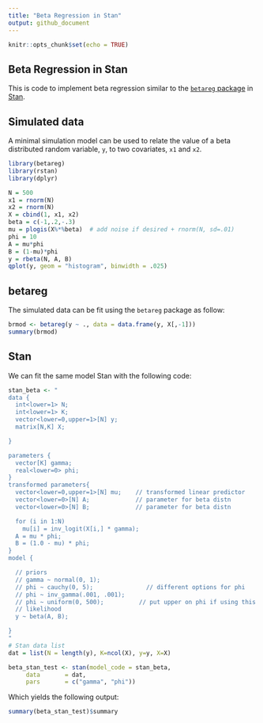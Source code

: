 ```yaml
---
title: "Beta Regression in Stan"
output: github_document
---
```


```r
knitr::opts_chunk$set(echo = TRUE)
```

## Beta Regression in Stan

This is code to implement beta regression similar to the [`betareg` package](https://cran.r-project.org/web/packages/betareg/index.html) in [Stan](http://mc-stan.org/).

## Simulated data

A minimal simulation model can be used to relate the value of a beta distributed random variable, `y`, to two covariates, `x1` and `x2`.

```r
library(betareg)
library(rstan)
library(dplyr)

N = 500
x1 = rnorm(N)
x2 = rnorm(N)
X = cbind(1, x1, x2)
beta = c(-1,.2,-.3)
mu = plogis(X%*%beta)  # add noise if desired + rnorm(N, sd=.01)
phi = 10
A = mu*phi
B = (1-mu)*phi
y = rbeta(N, A, B)
qplot(y, geom = "histogram", binwidth = .025)

```

## betareg

The simulated data can be fit using the `betareg` package as follow:

```r
brmod <- betareg(y ~ ., data = data.frame(y, X[,-1]))
summary(brmod)
```

## Stan

We can fit the same model Stan with the following code:

```r

stan_beta <- "
data {
  int<lower=1> N;
  int<lower=1> K;
  vector<lower=0,upper=1>[N] y;
  matrix[N,K] X;

}

parameters {
  vector[K] gamma;
  real<lower=0> phi;
}
transformed parameters{
  vector<lower=0,upper=1>[N] mu;    // transformed linear predictor
  vector<lower=0>[N] A;             // parameter for beta distn
  vector<lower=0>[N] B;             // parameter for beta distn

  for (i in 1:N)
    mu[i] = inv_logit(X[i,] * gamma);   
  A = mu * phi;
  B = (1.0 - mu) * phi;
}
model {

  // priors
  // gamma ~ normal(0, 1);   
  // phi ~ cauchy(0, 5);               // different options for phi  
  // phi ~ inv_gamma(.001, .001);
  // phi ~ uniform(0, 500);          // put upper on phi if using this
  // likelihood
  y ~ beta(A, B);

}
"
# Stan data list
dat = list(N = length(y), K=ncol(X), y=y, X=X)

beta_stan_test <- stan(model_code = stan_beta,
     data       = dat,
     pars       = c("gamma", "phi"))
```


Which yields the following output:
```r
summary(beta_stan_test)$summary
```
